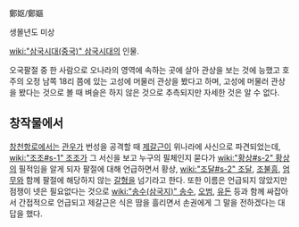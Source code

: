 鄭妪/鄭嫗

생몰년도 미상

[[wiki:"삼국시대(중국)" 삼국시대]]의 인물.

오국팔절 중 한 사람으로 오나라의 영역에 속하는 곳에 살아 관상을 보는 것에 능했고 호주의 오정 남쪽 18리 쯤에 있는 고성에 머물러 관상을 봤다고 하며, 고성에 머물러 관상을 봤다는 것으로 볼 때 벼슬은 하지 않은 것으로 추측되지만 자세한 것은 알 수 없다.

== 창작물에서 ==
[[창천항로]]에서는 [[관우]]가 번성을 공격할 때 [[제갈근]]이 위나라에 사신으로 파견되었는데, [[wiki:"조조#s-1" 조조]]가 그 서신을 보고 누구의 필체인지 묻다가 [[wiki:"황상#s-2" 황상]]의 필적임을 알게 되자 팔절에 대해 언급하면서 황상, [[wiki:"조달#s-2" 조달]], [[조불흥]], [[엄무]]와 함께 팔절에 해당하지 않는 [[갈형]]을 넘기라고 한다. 또한 이름은 언급되지 않았지만 점쟁이 넷은 필요없다는 것으로 [[wiki:"송수(삼국지)" 송수]], [[오범]], [[유돈]] 등과 함께 싸잡아서 간접적으로 언급되고 제갈근은 식은 땀을 흘리면서 손권에게 그 말을 전하겠다는 대답을 했다.

